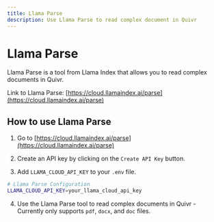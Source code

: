 ```yaml
---
title: Llama Parse
description: Use Llama Parse to read complex document in Quivr
---
```



# Llama Parse

Llama Parse is a tool from Llama Index that allows you to read complex documents in Quivr.

Link to Llama Parse: [https://cloud.llamaindex.ai/parse](https://cloud.llamaindex.ai/parse)

## How to use Llama Parse

1. Go to [https://cloud.llamaindex.ai/parse](https://cloud.llamaindex.ai/parse)

2. Create an API key by clicking on the `Create API Key` button.

3. Add `LLAMA_CLOUD_API_KEY` to your `.env` file.

```bash
# Llama Parse Configuration
LLAMA_CLOUD_API_KEY=your_llama_cloud_api_key
```

4. Use the Llama Parse tool to read complex documents in Quivr - Currently only supports `pdf`, `docx`, and `doc` files.
